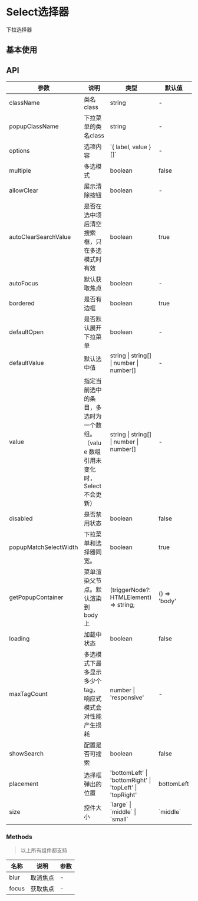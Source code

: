 

<Meta of={SelectStories}/>

# Select选择器
下拉选择器

## 基本使用
<Canvas of={SelectStories.Select}/>
<Controls of={SelectStories.Select}/>

## API
<table className="api-table">
    <thead>
    <tr>
        <th>参数</th>
        <th>说明</th>
        <th>类型</th>
        <th>默认值</th>
    </tr>
    </thead>
    <tbody>
    <tr>
        <td>className</td>
        <td>类名class</td>
        <td>string</td>
        <td>-</td>
    </tr>
    <tr>
        <td>popupClassName</td>
        <td>下拉菜单的类名class</td>
        <td>string</td>
        <td>-</td>
    </tr>
    <tr>
        <td>options</td>
        <td>选项内容</td>
        <td>`{ label, value }[]`</td>
        <td>-</td>
    </tr>
    <tr>
        <td>multiple</td>
        <td>多选模式</td>
        <td>boolean</td>
        <td>false</td>
    </tr>
    <tr>
        <td>allowClear</td>
        <td>展示清除按钮</td>
        <td>boolean</td>
        <td>-</td>
    </tr>
    <tr>
        <td>autoClearSearchValue</td>
        <td>是否在选中项后清空搜索框，只在多选模式时有效</td>
        <td>boolean</td>
        <td>true</td>
    </tr>
    <tr>
        <td>autoFocus</td>
        <td>默认获取焦点</td>
        <td>boolean</td>
        <td>-</td>
    </tr>
    <tr>
        <td>bordered</td>
        <td>是否有边框</td>
        <td>boolean</td>
        <td>true</td>
    </tr>
    <tr>
        <td>defaultOpen</td>
        <td>是否默认展开下拉菜单</td>
        <td>boolean</td>
        <td>-</td>
    </tr>
    <tr>
        <td>defaultValue</td>
        <td>默认选中值</td>
        <td>string | string[] | number | number[]</td>
        <td>-</td>
    </tr>
    <tr>
        <td>value</td>
        <td>指定当前选中的条目，多选时为一个数组。（value 数组引用未变化时，Select 不会更新）</td>
        <td>string | string[] | number | number[]</td>
        <td>-</td>
    </tr>
    <tr>
        <td>disabled</td>
        <td>是否禁用状态</td>
        <td>boolean</td>
        <td>false</td>
    </tr>
    <tr>
        <td>popupMatchSelectWidth</td>
        <td>下拉菜单和选择器同宽。</td>
        <td>boolean</td>
        <td>true</td>
    </tr>
    <tr>
        <td>getPopupContainer</td>
        <td>菜单渲染父节点。默认渲染到 body 上</td>
        <td>(triggerNode?: HTMLElement) => string;</td>
        <td>() => 'body'</td>
    </tr>
    <tr>
        <td>loading</td>
        <td>加载中状态</td>
        <td>boolean</td>
        <td>false</td>
    </tr>
    <tr>
        <td>maxTagCount</td>
        <td>多选模式下最多显示多少个tag，响应式模式会对性能产生损耗</td>
        <td>number | 'responsive'</td>
        <td>-</td>
    </tr>
    <tr>
        <td>showSearch</td>
        <td>配置是否可搜索</td>
        <td>boolean</td>
        <td>false</td>
    </tr>
    <tr>
        <td>placement</td>
        <td>选择框弹出的位置</td>
        <td>'bottomLeft' | 'bottomRight' | 'topLeft' | 'topRight'</td>
        <td>bottomLeft</td>
    </tr>
    <tr>
        <td>size</td>
        <td>控件大小</td>
        <td>`large` | `middle` | `small`</td>
        <td>`middle`</td>
    </tr>
    </tbody>
</table>

### Methods
> 以上所有组件都支持
<table className="api-table">
    <thead>
    <tr>
        <th>名称</th>
        <th>说明</th>
        <th>参数</th>
    </tr>
    </thead>
    <tbody>
    <tr>
        <td>blur</td>
        <td>取消焦点</td>
        <td>-</td>
    </tr>
    <tr>
        <td>focus</td>
        <td>获取焦点</td>
        <td>-</td>
    </tr>
    </tbody>
</table>
